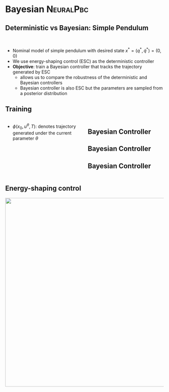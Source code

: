 # Bayesian <span style="font-variant:small-caps;">NeuralPbc</span>

## Deterministic vs Bayesian: Simple Pendulum
<!-- ###################################################################### -->

<br/>

* Nominal model of simple pendulum with desired state $x^* = (q^*, \dot{q}^*) = (0, 0)$
\begin{align*}
    \dot{x} = f(x, u) = \begin{bmatrix}
    \dot{q} \\ 
    \frac{mgl}{I} \sin{(q)}
    \end{bmatrix} + \begin{bmatrix}
    0 \\ u(x) \end{bmatrix}
\end{align*}
* We use energy-shaping control (ESC) as the deterministic controller
\begin{align*}
    u^\theta(q, \dot{q}; \theta^e) = \theta^e_1 \dot{q} + \theta^e_2 \cos{(q)} \dot{q} + \theta^e_3 \dot{q}^3
\end{align*}
* **Objective**: train a Bayesian controller that tracks the trajectory generated by ESC
    + allows us to compare the robustness of the deterministic and Bayesian controllers
    + Bayesian controller is also ESC but the parameters are sampled from a posterior distribution
    
<!-- * Measurement noise: $\epsilon_q = 5 \times 10^{-4}$ rad., $\epsilon_{\dot{q}} = 5 \times 10^{-2}$ rad/s. -->

## Training

::::{.columns}

:::{.column width="50%"}
:::{.fragment fragment-index=0}
* $\phi(x_0, u^\theta, T)$: denotes trajectory generated under the current parameter $\theta$ 
:::
:::

:::{.column width="50%"}

:::{.r-stack}

:::{.fragment .fade-in-then-out fragment-index=0}
:::{.callout-important icon="false" }
## Bayesian Controller
\begin{align*}
    \underset{P(\theta | J)}{\textrm{minimize}} 
    & & \sum_{x_\bot \in \phi_\bot, \; x^\star_\bot \in \phi^\star_\bot} &|\left| x_\bot-x^\star_\bot |\right|   , \\
    \textrm{subject to}
    & & \dot{x} &= f(x, u), \\
    & & u^\theta(q, \dot{q}; \theta) &= \theta_1 \dot{q} + \theta_2 \cos{(q)} \dot{q} + \theta_3 \dot{q}^3, \\
    & & \theta &\sim P(\theta | J).
\end{align*}
:::
:::

:::{.fragment .fade-in-then-out fragment-index=1}
:::{.callout-important icon="false" }
## Bayesian Controller
\begin{align*}
    \underset{P(\theta | J)}{\textrm{minimize}} 
    & & J &= \mathbb{E}_{x_0 \in \mathcal{D}_N}[ \sum_{x_\bot \in \phi_\bot, \; x^\star_\bot \in \phi^\star_\bot} |\left| x_\bot-x^\star_\bot | \right |]  , \\
    \textrm{subject to}
    & & \dot{x} &= f(x, u), \\
    & & u^\theta(q, \dot{q}; \theta) &= \theta_1 \dot{q} + \theta_2 \cos{(q)} \dot{q} + \theta_3 \dot{q}^3, \\
    & & \theta &\sim P(\theta | J).
\end{align*}
:::
<!-- callout-->
:::
<!-- fragment-->

:::{.fragment .fade-in-then-out fragment-index=2}
:::{.callout-important icon="false" .fragment .fade-in fragment-index=1}
## Bayesian Controller
\begin{align*}
    \underset{P(\theta | J)}{\textrm{minimize}} 
    & & J &= \mathbb{E}_{x_0 \in \mathcal{D}_N}[ \sum_{x_\bot \in \phi_\bot, \; x^\star_\bot \in \phi^\star_\bot} |\left| x_\bot-x^\star_\bot | \right |]  , \\
    \textrm{subject to}
    & & \dot{x} &= f(x, u), \\
    & & u^\theta(q, \dot{q}; \theta) &= \theta_1 \dot{q} + \theta_2 \cos{(q)} \dot{q} + \theta_3 \dot{q}^3 \\
    & & p_s &\sim \mathcal{N}(\hat{p}_s, \sigma_p), \\
    & & \theta &\sim P(\theta | J).
\end{align*}
:::
<!-- callout-->
:::
<!-- fragment-->
:::
:::
<!-- column-->
::::

## Energy-shaping control 
![](contents/assets/H.svg){.absolute top=150 right=200 width="700" height="600"}


